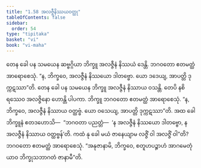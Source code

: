 ```yaml
---
title: "1.58 အလဇ္ဇီနိဿယဝတ္ထု"
tableOfContents: false
sidebar:
  order: 54
type: "tipitaka"
basket: "vi"
book: "vi-maha"
---
```



<DynamicBreadcrumb />

<Division number="120" book="vi-maha">

<Paragraph number="504" book="vi-maha">
တေန ခေါ ပန သမယေန ဆဗ္ဗဂ္ဂိယာ ဘိက္ခူ အလဇ္ဇီနံ နိဿယံ ဒေန္တိ. ဘဂဝတော ဧတမတ္ထံ အာရောစေသုံ. “န, ဘိက္ခဝေ, အလဇ္ဇီနံ နိဿယော ဒါတဗ္ဗော. ယော ဒဒေယျ, အာပတ္တိ ဒုက္ကဋဿာ”တိ.
</Paragraph>

<Paragraph number="505" book="vi-maha">
တေန ခေါ ပန သမယေန ဘိက္ခူ အလဇ္ဇီနံ နိဿာယ ဝသန္တိ. တေပိ နစိရဿေဝ အလဇ္ဇိနော ဟောန္တိ ပါပကာ. ဘိက္ခူ ဘဂဝတော ဧတမတ္ထံ အာရောစေသုံ. “န, ဘိက္ခဝေ, အလဇ္ဇီနံ နိဿာယ ဝတ္ထဗ္ဗံ. ယော ဝသေယျ, အာပတ္တိ ဒုက္ကဋဿာ”တိ.
</Paragraph>

<Paragraph number="506" book="vi-maha">
အထ ခေါ ဘိက္ခူနံ ဧတဒဟောသိ—  “ဘဂဝတာ ပညတ္တံ—  ‘န အလဇ္ဇီနံ နိဿယော ဒါတဗ္ဗော, န အလဇ္ဇီနံ နိဿာယ ဝတ္ထဗ္ဗန်’တိ. ကထံ နု ခေါ မယံ ဇာနေယျာမ လဇ္ဇိံ ဝါ အလဇ္ဇိံ ဝါ”တိ? ဘဂဝတော ဧတမတ္ထံ အာရောစေသုံ. “အနုဇာနာမိ, ဘိက္ခဝေ, စတူဟပဉ္စာဟံ အာဂမေတုံ ယာဝ ဘိက္ခုသဘာဂတံ ဇာနာမီ”တိ.
</Paragraph>
</Division>
